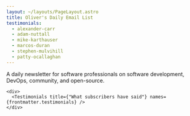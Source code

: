 ```yaml
---
layout: ~/layouts/PageLayout.astro
title: Oliver's Daily Email List
testimonials:
  - alexander-carr
  - adam-nuttall
  - mike-karthauser
  - marcos-duran
  - stephen-mulvihill
  - patty-ocallaghan
---
```



<p>
  A daily newsletter for software professionals on software development, DevOps, community, and open-source.
</p>

<div class="space-y-12">
  <div class="space-y-20">
    <div>
      <DailyEmailForm />
    </div>

    <div>
      <Testimonials title={"What subscribers have said"} names={frontmatter.testimonials} />
    </div>
  </div>

  <AboutMe />
</div>
